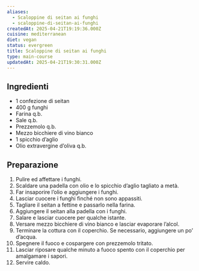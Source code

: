 ```yaml
---
aliases:
  - Scaloppine di seitan ai funghi
  - scaloppine-di-seitan-ai-funghi
createdAt: 2025-04-21T19:19:36.000Z
cuisine: mediterranean
diet: vegan
status: evergreen
title: Scaloppine di seitan ai funghi
type: main-course
updatedAt: 2025-04-21T19:30:31.000Z
---
```

## Ingredienti

- 1 confezione di seitan
- 400 g funghi
- Farina q.b.
- Sale q.b.
- Prezzemolo q.b.
- Mezzo bicchiere di vino bianco
- 1 spicchio d’aglio
- Olio extravergine d’oliva q.b.

## Preparazione

1. Pulire ed affettare i funghi.
2. Scaldare una padella con olio e lo spicchio d’aglio tagliato a metà.
3. Far insaporire l’olio e aggiungere i funghi.
4. Lasciar cuocere i funghi finché non sono appassiti.
5. Tagliare il seitan a fettine e passarlo nella farina.
6. Aggiungere il seitan alla padella con i funghi.
7. Salare e lasciar cuocere per qualche istante.
8. Versare mezzo bicchiere di vino bianco e lasciar evaporare l’alcol.
9. Terminare la cottura con il coperchio. Se necessario, aggiungere un po’ d’acqua.
10. Spegnere il fuoco e cospargere con prezzemolo tritato.
11. Lasciar riposare qualche minuto a fuoco spento con il coperchio per amalgamare i sapori.
12. Servire caldo.
